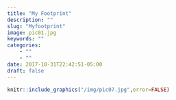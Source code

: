 ```yaml
---
title: "My Footprint"
description: ""
slug: "Myfootprint"
image: pic01.jpg
keywords: ""
categories: 
    - ""
    - ""
date: 2017-10-31T22:42:51-05:00
draft: false
---
```

```r
knitr::include_graphics("/img/pic07.jpg",error=FALSE)
```

